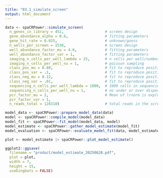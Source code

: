 ```yaml
---
title: "03.1_simulate_screen"
output: html_document
---
```


```r

data <- spaCRPower::simulate_screen(
  n_genes_in_library = 452,                   # screen design 
  gene_abundance_alpha = 0.6,                 # fitting parameters
  gene_hit_rate = 0.025,                      # unknown/guess
  n_wells_per_screen = 1536,                  # screen design
  well_abundance_factor_mu = 4.6,             # fitting parameters
  well_abundance_factor_var = 1,              # fitting parameters
  imaging_n_cells_per_well_lambda = 25,       # n cells per well/number genes per well
  imaging_n_cells_per_well_nu = 1,            # poisson sampling
  class_pos_mu = 0.80,                        # fit to reproduce positivity rates in wells
  class_pos_var = .1,                         # fit to reproduce positivity rates in wells
  class_neg_mu = 0.12,                        # fit to reproduce positivity rates in wells
  class_neg_var = .01,                        # fit to reproduce positivity rates in wells
  sequencing_n_cells_per_well_lambda = 1000,  # 1000 cells in sequencing plate for each gene in the well
  sequencing_n_cells_per_well_nu = 1,         # no under or over dispersion => Poisson
  pcr_factor_mu = 2,                          # Mean of lrnorm is exp(mu + 1/var) = ~12.1
  pcr_factor_var = 1,
  n_reads_total = 128318)                     # total reads in the screen

```

```r

model_data <- spaCRPower::prepare_model_data(data)
model <- spaCRPower::compile_model(model_data)
model_fit <- spaCRPower::fit_model(model_data, model)
model_estimate <- spaCRPower::gather_model_estimate(model_fit)
model_evaluation <- spaCRPower::evaluate_model_fit(data, model_estimate)

```

```r

plot <- model_estimate |> spaCRPower::plot_model_estimate()

ggplot2::ggsave(
  filename = "product/model_estimate_20250620.pdf",
  plot = plot,
  width = 7,
  height = 15,
  useDingbats = FALSE)
```
